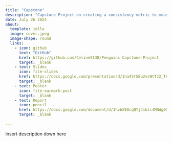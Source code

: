 ```yaml
---
title: "Capstone"
description: "Capstone Project on creating a consistency metric to measure different types of consistency among NHL players for SURE 2024 at CMU"
date: July 26 2024
about:
  template: jolla
  image: cover.jpeg
  image-shape: round
  links: 
    - icon: github
      text: "GitHub"
      href: https://github.com/CelineS138/Penguins-Capstone-Project
      target: _blank
    - text: Slides
      icon: file-slides
      href: https://docs.google.com/presentation/d/1na43rSBu2vsNtTJ2_THwxhYpCB9XP5QXp139Fggfclo/edit#slide=id.p
      target: _blank
    - text: Poster
      icon: file-earmark-post
      target: _blank
    - text: Report
      icon: pencil
      href: https://docs.google.com/document/d/1hvbXEDcqNYjJiblc4MNdg00eH00e_Lq_BQbTdiSo8To/edit
      target: _blank
      
---
```


Insert description down here



